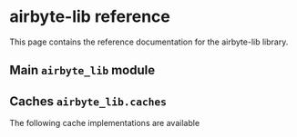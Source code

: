 
# airbyte-lib reference

This page contains the reference documentation for the airbyte-lib library.

## Main `airbyte_lib` module

<AirbyteLibDefinitions module="airbyte_lib" />

## Caches `airbyte_lib.caches`

The following cache implementations are available

<AirbyteLibDefinitions module="airbyte_lib.caches" />
